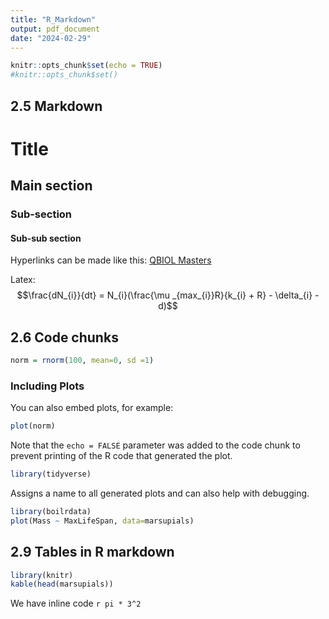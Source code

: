 ```yaml
---
title: "R_Markdown"
output: pdf_document
date: "2024-02-29"
---
```


```r
knitr::opts_chunk$set(echo = TRUE)
#knitr::opts_chunk$set()
```

## 2.5 Markdown

# Title

## Main section

### Sub-section

#### Sub-sub section

Hyperlinks can be made like this: [QBIOL Masters](https://future-students.uq.edu.au/study/programs/master-quantitative-biology-5716?year=2021)

Latex: $$\frac{dN_{i}}{dt} = N_{i}(\frac{\mu _{max_{i}}R}{k_{i} + R} - \delta_{i} - d)$$

## 2.6 Code chunks

```r
norm = rnorm(100, mean=0, sd =1)
```

### Including Plots

You can also embed plots, for example:

```r
plot(norm)
```

Note that the `echo = FALSE` parameter was added to the code chunk to prevent printing of the R code that generated the plot.

```r
library(tidyverse)
```

Assigns a name to all generated plots and can also help with debugging.

```r
library(boilrdata)
plot(Mass ~ MaxLifeSpan, data=marsupials)
```

## 2.9 Tables in R markdown

```r
library(knitr)
kable(head(marsupials))
```

We have inline code `r pi * 3^2`
